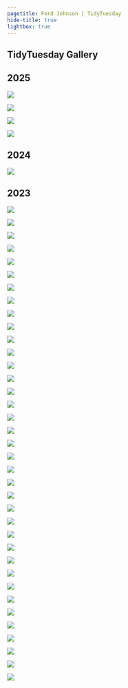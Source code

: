 ```yaml
---
pagetitle: Ford Johnson | TidyTuesday
hide-title: true
lightbox: true
---
```


::: {.column-page}

# TidyTuesday Gallery

## 2025

::: {.photo-grid}
![](https://raw.githubusercontent.com/bradfordjohnson/tidytuesday/refs/heads/main/tidytuesday/2025/2025-01-07/atlanta-crime.png){group="2025"}

![](https://raw.githubusercontent.com/bradfordjohnson/tidytuesday/refs/heads/main/tidytuesday/2025/2025-01-14/posit-conf-talks.png){group="2025"}

![](https://raw.githubusercontent.com/bradfordjohnson/tidytuesday/refs/heads/main/tidytuesday/2025/2025-01-28/water-insecurity.png){group="2025"}

![](https://raw.githubusercontent.com/bradfordjohnson/tidytuesday/refs/heads/main/tidytuesday/2025/2025-02-04/simpsons.png){group="2025"}

:::


## 2024

::: {.photo-grid}
![](https://raw.githubusercontent.com/bradfordjohnson/tidytuesday/refs/heads/main/tidytuesday/2024/2024-01-09/nhl-births.png){group="2024"}


:::

## 2023

::: {.photo-grid}
![](https://raw.githubusercontent.com/bradfordjohnson/tidytuesday/refs/heads/main/tidytuesday/2023/2023-01-03/rfid-v1.png){group="2023"}

![](https://raw.githubusercontent.com/bradfordjohnson/tidytuesday/refs/heads/main/tidytuesday/2023/2023-01-10/birds.png){group="2023"}

![](https://raw.githubusercontent.com/bradfordjohnson/tidytuesday/refs/heads/main/tidytuesday/2023/2023-01-17/art-history-v2.png){group="2023"}

![](https://raw.githubusercontent.com/bradfordjohnson/tidytuesday/refs/heads/main/tidytuesday/2023/2023-01-24/alone.png){group="2023"}

![](https://raw.githubusercontent.com/bradfordjohnson/tidytuesday/refs/heads/main/tidytuesday/2023/2023-01-31/cats.png){group="2023"}

![](https://raw.githubusercontent.com/bradfordjohnson/tidytuesday/refs/heads/main/tidytuesday/2023/2023-02-07/stocks-v2.png){group="2023"}

![](https://raw.githubusercontent.com/bradfordjohnson/tidytuesday/refs/heads/main/tidytuesday/2023/2023-02-14/age-gaps.png){group="2023"}

![](https://raw.githubusercontent.com/bradfordjohnson/tidytuesday/refs/heads/main/tidytuesday/2023/2023-02-21/bob-ross.png){group="2023"}

![](https://raw.githubusercontent.com/bradfordjohnson/tidytuesday/refs/heads/main/tidytuesday/2023/2023-02-28/african-languages.png){group="2023"}

![](https://raw.githubusercontent.com/bradfordjohnson/tidytuesday/refs/heads/main/tidytuesday/2023/2023-03-07/numbats.png){group="2023"}

![](https://raw.githubusercontent.com/bradfordjohnson/tidytuesday/refs/heads/main/tidytuesday/2023/2023-03-14/euro-drugs.png){group="2023"}

![](https://raw.githubusercontent.com/bradfordjohnson/tidytuesday/refs/heads/main/tidytuesday/2023/2023-03-21/programming.png){group="2023"}

![](https://raw.githubusercontent.com/bradfordjohnson/tidytuesday/refs/heads/main/tidytuesday/2023/2023-03-28/timezones-v2.png){group="2023"}

![](https://raw.githubusercontent.com/bradfordjohnson/tidytuesday/refs/heads/main/tidytuesday/2023/2023-04-04/soccer.png){group="2023"}

![](https://raw.githubusercontent.com/bradfordjohnson/tidytuesday/refs/heads/main/tidytuesday/2023/2023-04-11/eggs.png){group="2023"}

![](https://raw.githubusercontent.com/bradfordjohnson/tidytuesday/refs/heads/main/tidytuesday/2023/2023-04-18/crops.png){group="2023"}

![](https://raw.githubusercontent.com/bradfordjohnson/tidytuesday/refs/heads/main/tidytuesday/2023/2023-04-25/london_marathon.png){group="2023"}

![](https://raw.githubusercontent.com/bradfordjohnson/tidytuesday/refs/heads/main/tidytuesday/2023/2023-05-02/portal_project.png){group="2023"}

![](https://raw.githubusercontent.com/bradfordjohnson/tidytuesday/refs/heads/main/tidytuesday/2023/2023-05-09/child_care.png){group="2023"}

![](https://raw.githubusercontent.com/bradfordjohnson/tidytuesday/refs/heads/main/tidytuesday/2023/2023-05-16/tornados.png){group="2023"}

![](https://raw.githubusercontent.com/bradfordjohnson/tidytuesday/refs/heads/main/tidytuesday/2023/2023-05-23/squirrels.png){group="2023"}

![](https://raw.githubusercontent.com/bradfordjohnson/tidytuesday/refs/heads/main/tidytuesday/2023/2023-05-30/oldest_people.png){group="2023"}

![](https://raw.githubusercontent.com/bradfordjohnson/tidytuesday/refs/heads/main/tidytuesday/2023/2023-06-06/owid_energy.png){group="2023"}

![](https://raw.githubusercontent.com/bradfordjohnson/tidytuesday/refs/heads/main/tidytuesday/2023/2023-06-13/safi.png){group="2023"}

![](https://raw.githubusercontent.com/bradfordjohnson/tidytuesday/refs/heads/main/tidytuesday/2023/2023-06-20/ufo.png){group="2023"}

![](https://raw.githubusercontent.com/bradfordjohnson/tidytuesday/refs/heads/main/tidytuesday/2023/2023-06-27/us-pop-places.png){group="2023"}

![](https://raw.githubusercontent.com/bradfordjohnson/tidytuesday/refs/heads/main/tidytuesday/2023/2023-07-04/historical-markers.png){group="2023"}

![](https://raw.githubusercontent.com/bradfordjohnson/tidytuesday/refs/heads/main/tidytuesday/2023/2023-07-11/global-temps.png){group="2023"}

![](https://raw.githubusercontent.com/bradfordjohnson/tidytuesday/refs/heads/main/tidytuesday/2023/2023-07-18/gpt.png){group="2023"}

![](https://raw.githubusercontent.com/bradfordjohnson/tidytuesday/refs/heads/main/tidytuesday/2023/2023-07-25/scurvy.png){group="2023"}

![](https://raw.githubusercontent.com/bradfordjohnson/tidytuesday/refs/heads/main/tidytuesday/2023/2023-08-01/us-states.png){group="2023"}

![](https://raw.githubusercontent.com/bradfordjohnson/tidytuesday/refs/heads/main/tidytuesday/2023/2023-08-08/hot-ones.png){group="2023"}

![](https://raw.githubusercontent.com/bradfordjohnson/tidytuesday/refs/heads/main/tidytuesday/2023/2023-08-15/spam-emails.png){group="2023"}

![](https://raw.githubusercontent.com/bradfordjohnson/tidytuesday/refs/heads/main/tidytuesday/2023/2023-08-22/refugees.png){group="2023"}

![](https://raw.githubusercontent.com/bradfordjohnson/tidytuesday/refs/heads/main/tidytuesday/2023/2023-08-29/fair-use.png){group="2023"}

![](https://raw.githubusercontent.com/bradfordjohnson/tidytuesday/refs/heads/main/tidytuesday/2023/2023-09-05/union-membership.png){group="2023"}

![](https://raw.githubusercontent.com/bradfordjohnson/tidytuesday/refs/heads/main/tidytuesday/2023/2023-09-12/global-human-day.png){group="2023"}
:::

:::